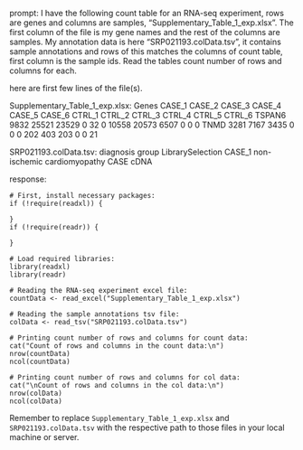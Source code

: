 prompt:
I have the following count table for an RNA-seq experiment, rows are genes and columns are samples, "Supplementary_Table_1_exp.xlsx". The first column of the file is my gene names and the rest of the columns are samples. My annotation data is here  "SRP021193.colData.tsv", it contains sample annotations and rows of this matches the columns of count table, first column is the sample ids. Read the tables count number of rows and columns for each.

here are first few lines of the file(s).

Supplementary_Table_1_exp.xlsx:
Genes	CASE_1	CASE_2	CASE_3	CASE_4	CASE_5	CASE_6	CTRL_1	CTRL_2	CTRL_3	CTRL_4	CTRL_5	CTRL_6
TSPAN6	9832	25521	23529	0	32	0	10558	20573	6507	0	0	 0
TNMD	3281	 7167	 3435	0	 0	0	  202	  403	 203	0	0	21


SRP021193.colData.tsv:
	diagnosis	group	LibrarySelection
CASE_1	non-ischemic cardiomyopathy	CASE	cDNA


response:
```
# First, install necessary packages:
if (!require(readxl)) {
    
}
if (!require(readr)) {
    
}

# Load required libraries:
library(readxl)
library(readr)

# Reading the RNA-seq experiment excel file:
countData <- read_excel("Supplementary_Table_1_exp.xlsx")

# Reading the sample annotations tsv file:
colData <- read_tsv("SRP021193.colData.tsv")

# Printing count number of rows and columns for count data:
cat("Count of rows and columns in the count data:\n")
nrow(countData)
ncol(countData)

# Printing count number of rows and columns for col data:
cat("\nCount of rows and columns in the col data:\n")
nrow(colData)
ncol(colData)
```
Remember to replace `Supplementary_Table_1_exp.xlsx` and `SRP021193.colData.tsv` with the respective path to those files in your local machine or server.
